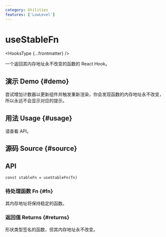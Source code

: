 ```yaml
---
category: Utilities
features: ['LowLevel']
---
```


# useStableFn


<HooksType {...frontmatter} />

一个返回其内存地址永不改变的函数的 React Hook。

## 演示 Demo \{#demo}

尝试增加计数器以更新组件并触发重新渲染，你会发现函数的内存地址永不改变，所以永远不会显示对应的提示。


<App />

## 用法 Usage \{#usage}

请查看 API。

## 源码 Source \{#source}


<Source />

## API

```tsx
const stableFn = useStableFn(fn)
```

### 待处理函数 Fn \{#fn}

其内存地址将保持稳定的函数。

### 返回值 Returns \{#returns}

形状类型签名的函数，但其内存地址永不改变。




